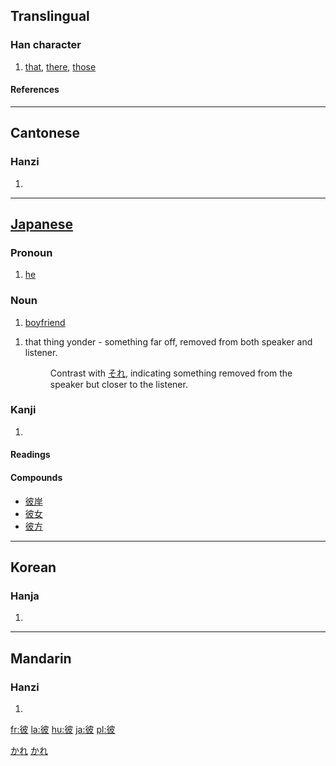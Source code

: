 ==Translingual==
===Han character===
{{Han char|rn=60|rad=彳|as=05|sn=8|four=2424<sub>7</sub>|canj=竹人木竹水 (HODHE)}}
# [[that]], [[there]], [[those]]
====References====
{{Han ref|kx=0365.250|dkj=10066|dj=0685.180|hdz=20817.100|uh=5F7C|ud=24444|bh=A9BC|bd=43452}}
----
==Cantonese==
===Hanzi===
{{yue-hanzi|jyut=|y=bei2}}
# {{defn|Cantonese}}
-----
==[[Japanese]]==
===Pronoun===
[[Category:1000_Japanese_basic_words|かれ]]
{{ja-pos|k|proper|hira=かれ|rom=kare}}

# [[he]]
===Noun===
{{ja-noun|k|hira=かれ|rom=kare}}
# [[boyfriend]]
{{ja-noun|k|hira=あれ|rom=are}}
# that thing yonder - something far off, removed from both speaker and listener.
#: Contrast with [[それ]], indicating something removed from the speaker but closer to the listener.  
[[Category:Japanese nouns|かれ]] <!--override the link-->


===Kanji===
{{ja-kanji|grade=c|rs=彳05}}
# {{defn|Japanese}} 
====Readings====
{{ja-readings|on=[[ひ]] (hi)|kun=[[かれ]] (kare), [[かの]] (kano), [[あれ]] (are)}}

====Compounds====
*[[彼岸]]
*[[彼女]]
*[[彼方]]
----

==Korean==
===Hanja===
{{ko-hanja|hangeul=피|eumhun=저, 그, 저쪽|rv=pi|mr=p'i|y=phi}}
# {{defn|Korean}}

----
==Mandarin==
===Hanzi===
{{cmn-hanzi|pin=[[bǐ]] (bi3)|wg=pi<sup>3</sup>}}
# {{defn|Mandarin}}

[[fr:彼]]
[[la:彼]]
[[hu:彼]]
[[ja:彼]]
[[pl:彼]]